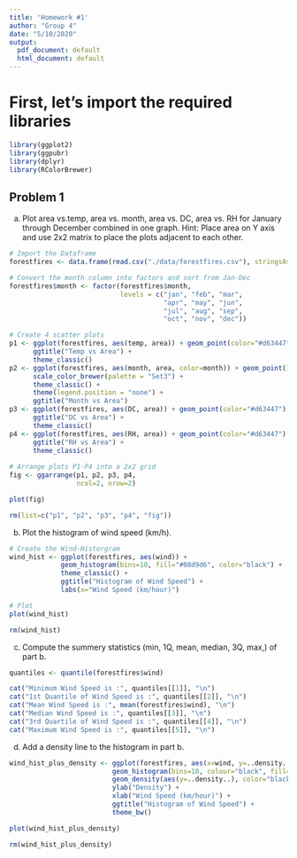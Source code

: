 ```yaml
---
title: 'Homework #1'
author: "Group 4"
date: "5/10/2020"
output:
  pdf_document: default
  html_document: default
---
```


# First, let's import the required libraries
``` r
library(ggplot2)
library(ggpubr)
library(dplyr)
library(RColorBrewer)
```

## Problem 1

(a) Plot area vs.temp, area vs. month, area vs. DC, area vs. RH for January
through December combined in one graph. Hint: Place area on Y axis and use
2x2 matrix to place the plots adjacent to each other.

``` r
# Import the Dataframe
forestfires <- data.frame(read.csv("./data/forestfires.csv"), stringsAsFactors = FALSE)

# Convert the month column into factors and sort from Jan-Dec
forestfires$month <- factor(forestfires$month, 
                            levels = c("jan", "feb", "mar", 
                                       "apr", "may", "jun", 
                                       "jul", "aug", "sep", 
                                       "oct", "nov", "dec"))

# Create 4 scatter plots
p1 <- ggplot(forestfires, aes(temp, area)) + geom_point(color="#d63447") +
      ggtitle("Temp vs Area") +
      theme_classic()
p2 <- ggplot(forestfires, aes(month, area, color=month)) + geom_point() +
      scale_color_brewer(palette = "Set3") +
      theme_classic() +
      theme(legend.position = "none") +
      ggtitle("Month vs Area")
p3 <- ggplot(forestfires, aes(DC, area)) + geom_point(color="#d63447") +
      ggtitle("DC vs Area") +
      theme_classic()
p4 <- ggplot(forestfires, aes(RH, area)) + geom_point(color="#d63447") +
      ggtitle("RH vs Area") +
      theme_classic()
      
# Arrange plots P1-P4 into a 2x2 grid
fig <- ggarrange(p1, p2, p3, p4,
                 ncol=2, nrow=2)

plot(fig)

rm(list=c("p1", "p2", "p3", "p4", "fig"))
```

(b) Plot the histogram of wind speed (km/h).

``` r
# Create the Wind-Historgram
wind_hist <- ggplot(forestfires, aes(wind)) +
             geom_histogram(bins=10, fill="#08d9d6", color="black") +
             theme_classic() +
             ggtitle("Histogram of Wind Speed") +
             labs(x="Wind Speed (km/hour)")

# Plot 
plot(wind_hist)

rm(wind_hist)
```

(c) Compute the summery statistics (min, 1Q, mean, median, 3Q, max,) of part b.

``` r
quantiles <- quantile(forestfires$wind)

cat("Minimum Wind Speed is :", quantiles[[1]], "\n")
cat("1st Quantile of Wind Speed is :", quantiles[[2]], "\n")
cat("Mean Wind Speed is :", mean(forestfires$wind), "\n")
cat("Median Wind Speed is :", quantiles[[3]], "\n")
cat("3rd Quartile of Wind Speed is :", quantiles[[4]], "\n")
cat("Maximum Wind Speed is :", quantiles[[5]], "\n")

```

(d) Add a density line to the histogram in part b.

``` r
wind_hist_plus_density <- ggplot(forestfires, aes(x=wind, y=..density..)) +   
                          geom_histogram(bins=10, colour="black", fill="#08d9d6") + 
                          geom_density(aes(y=..density..), color="black") +
                          ylab("Density") + 
                          xlab("Wind Speed (km/hour)") + 
                          ggtitle("Histogram of Wind Speed") +
                          theme_bw()

plot(wind_hist_plus_density)

rm(wind_hist_plus_density)

```